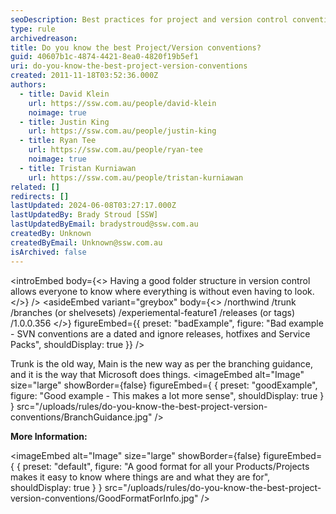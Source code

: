 ```yaml
---
seoDescription: Best practices for project and version control conventions ensure a well-organized structure, making it easy to locate files and understand their purpose.
type: rule
archivedreason:
title: Do you know the best Project/Version conventions?
guid: 40607b1c-4874-4421-8ea0-4820f19b5ef1
uri: do-you-know-the-best-project-version-conventions
created: 2011-11-18T03:52:36.000Z
authors:
  - title: David Klein
    url: https://ssw.com.au/people/david-klein
    noimage: true
  - title: Justin King
    url: https://ssw.com.au/people/justin-king
  - title: Ryan Tee
    url: https://ssw.com.au/people/ryan-tee
    noimage: true
  - title: Tristan Kurniawan
    url: https://ssw.com.au/people/tristan-kurniawan
related: []
redirects: []
lastUpdated: 2024-06-08T03:27:17.000Z
lastUpdatedBy: Brady Stroud [SSW]
lastUpdatedByEmail: bradystroud@ssw.com.au
createdBy: Unknown
createdByEmail: Unknown@ssw.com.au
isArchived: false
---
```


<introEmbed
  body={<>
Having a good folder structure in version control allows everyone to know where everything is without even having to look.
  </>}
/>
<asideEmbed
  variant="greybox"
  body={<>
    /northwind
/trunk
/branches (or shelvesets)
/experiemental-feature1
/releases (or tags)
/1.0.0.356
  </>}
  figureEmbed={{
    preset: "badExample",
    figure: "Bad example - SVN conventions are a dated and ignore releases, hotfixes and Service Packs",
    shouldDisplay: true
  }}
/>

Trunk is the old way, Main is the new way as per the branching guidance, and it is the way that Microsoft does things.
<imageEmbed
  alt="Image"
  size="large"
  showBorder={false}
  figureEmbed={ {
    preset: "goodExample",
    figure: "Good example - This makes a lot more sense",
    shouldDisplay: true
  } }
  src="/uploads/rules/do-you-know-the-best-project-version-conventions/BranchGuidance.jpg"
/>

**More Information:**


<imageEmbed
  alt="Image"
  size="large"
  showBorder={false}
  figureEmbed={ {
    preset: "default",
    figure: "A good format for all your Products/Projects makes it easy to know where things are and what they are for",
    shouldDisplay: true
  } }
  src="/uploads/rules/do-you-know-the-best-project-version-conventions/GoodFormatForInfo.jpg"
/>

